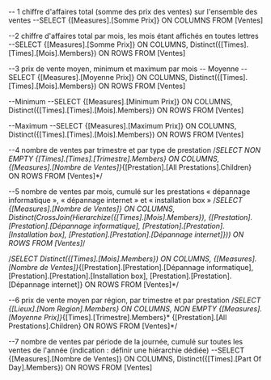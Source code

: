-- 1 chiffre d'affaires total (somme des prix des ventes) sur l'ensemble des ventes
--SELECT {[Measures].[Somme Prix]} ON COLUMNS FROM [Ventes]

--2 chiffre d'affaires total par mois, les mois étant affichés en toutes lettres
--SELECT {[Measures].[Somme Prix]} ON COLUMNS, Distinct({[Times].[Times].[Mois].Members}) ON ROWS FROM [Ventes]

--3 prix de vente moyen, minimum et maximum par mois
-- Moyenne
--SELECT {[Measures].[Moyenne Prix]} ON COLUMNS, Distinct({[Times].[Times].[Mois].Members}) ON ROWS FROM [Ventes]

--Minimum
--SELECT {[Measures].[Minimum Prix]} ON COLUMNS, Distinct({[Times].[Times].[Mois].Members}) ON ROWS FROM [Ventes]

--Maximum
--SELECT {[Measures].[Maximum Prix]} ON COLUMNS, Distinct({[Times].[Times].[Mois].Members}) ON ROWS FROM [Ventes]

--4 nombre de ventes par trimestre et par type de prestation
/*SELECT NON EMPTY {[Times].[Times].[Trimestre].Members} ON COLUMNS, {[Measures].[Nombre de Ventes]}*{[Prestation].[All Prestations].Children} ON ROWS FROM [Ventes]*/

--5 nombre de ventes par mois, cumulé sur les prestations « dépannage informatique », « dépannage internet » et « installation box »
/*SELECT {[Measures].[Nombre de Ventes]} ON COLUMNS,  Distinct(CrossJoin(Hierarchize({[Times].[Mois].Members}), {[Prestation].[Prestation].[Dépannage informatique],
[Prestation].[Prestation].[Installation box], [Prestation].[Prestation].[Dépannage internet]})) ON ROWS FROM [Ventes]*/

/*SELECT Distinct({[Times].[Mois].Members}) ON COLUMNS, {[Measures].[Nombre de Ventes]}*{[Prestation].[Prestation].[Dépannage informatique],
[Prestation].[Prestation].[Installation box], [Prestation].[Prestation].[Dépannage internet]} ON ROWS FROM [Ventes]*/

--6 prix de vente moyen par région, par trimestre et par prestation
/*SELECT {[Lieux].[Nom Region].Members} ON COLUMNS, NON EMPTY {[Measures].[Moyenne Prix]}*{[Times].[Trimestre].Members}*
{[Prestation].[All Prestations].Children} ON ROWS FROM [Ventes]*/

--7 nombre de ventes par période de la journée, cumulé sur toutes les ventes de l'année (indication : définir une hiérarchie dédiée)
--SELECT {[Measures].[Nombre de Ventes]} ON COLUMNS, Distinct({[Times].[Part Of Day].Members}) ON ROWS FROM [Ventes]

